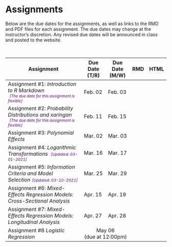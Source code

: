 # Assignments

Below are the due dates for the assignments, as well as links to the RMD and PDF files for each assignment. The due dates may change at the instructor's discretion. Any revised due dates will be announced in class and posted to the website.

<br />


<table class="table">

<thead>
<tr>
<th style="width:50%;">Assignment</th>
<th style="width:15%;">Due Date (T/R)</th>
<th style="width:15%;">Due Date (M/W)</th>
<th style="width:10%;text-align:center">RMD</th>
<th style="width:10%;text-align:center">HTML</th>
</tr>
</thead>

<tbody>

<tr>
<td>Assignment \#1: *Introduction to R Markdown* <br />
  <span style="margin-left:5px; color:#5a067d;font-size:12px;">*[The due date for this assignment is flexible]*</span></td>
<td>Feb. 02</td>
<td>Feb. 03</td>
<td align="center" style="vertical-align:middle;">
[<span class="fab fa-markdown" style="color: #ff2600; font-size: 20px;"></span>](https://github.com/zief0002/epsy-8252/raw/master/assignments/s21-assignment-01-introduction-to-r-markdown.Rmd)
</td>
<td align="center" style="vertical-align:middle;">
[<span class="fa fa-file-pdf" style="color: #ff2600; font-size: 20px;"></span>](https://github.com/zief0002/epsy-8252/raw/master/assignments/s21-assignment-01-introduction-to-r-markdown.pdf)
</td>
</tr>



<tr>
<td>Assignment \#2: *Probability Distributions and xaringan*<br />
  <span style="margin-left:5px; color:#5a067d;font-size:12px;">*[The due date for this assignment is flexible]*</span></td>
<td>Feb. 11</td>
<td>Feb. 15</td>
<td align="center" style="vertical-align:middle;">
[<span class="fab fa-markdown" style="color: #ff2600; font-size: 20px;"></span>](https://github.com/zief0002/epsy-8252/raw/master/assignments/s21-assignment-02-probability-distributions-and-xaringan.Rmd)
</td>
<td align="center" style="vertical-align:middle;">
[<span class="fa fa-file-pdf" style="color: #ff2600; font-size: 20px;"></span>](https://github.com/zief0002/epsy-8252/raw/master/assignments/s21-assignment-02-probability-distributions-and-xaringan.pdf)
</td>
</tr>

<tr>
<td>Assignment \#3: *Polynomial Effects*</td>
<td>Mar. 02</td>
<td>Mar. 03</td>
<td align="center" style="vertical-align:middle;">
[<span class="fab fa-markdown" style="color: #ff2600; font-size: 20px;"></span>](https://github.com/zief0002/epsy-8252/raw/master/assignments/s21-assignment-03-polynomial-effects.Rmd)
</td>
<td align="center" style="vertical-align:middle;">
[<span class="fas fa-link" style="color: #ff2600; font-size: 20px;"></span>](https://zief0002.github.io/epsy-8252/assignments/s21-assignment-03-polynomial-effects.html)
</td>
</tr>

<tr>
<td>Assignment \#4: *Logarithmic Transformations* <span style="margin-left:5px; color:#5a067d;font-size:12px;">*[Updated: 03-01-2021]*</span></td>
<td>Mar. 16</td>
<td>Mar. 17</td>
<td align="center" style="vertical-align:middle;">
[<span class="fab fa-markdown" style="color: #ff2600; font-size: 20px;"></span>](https://github.com/zief0002/epsy-8252/raw/master/assignments/s21-assignment-04-logarithmic-transformations.Rmd)
</td>
<td align="center" style="vertical-align:middle;">
[<span class="fas fa-link" style="color: #ff2600; font-size: 20px;"></span>](https://zief0002.github.io/epsy-8252/assignments/s21-assignment-04-logarithmic-transformations.html)
</td>
</tr>

<tr>
<td>Assignment \#5: *Information Criteria and Model Selection*<span style="margin-left:5px; color:#5a067d;font-size:12px;">*[Updated: 03-10-2021]*</span></td>
<td>Mar. 25</td>
<td>Mar. 29</td>
<td align="center" style="vertical-align:middle;">
[<span class="fab fa-markdown" style="color: #ff2600; font-size: 20px;"></span>](https://github.com/zief0002/epsy-8252/raw/master/assignments/s21-assignment-05-evidence-and-model-selection.Rmd)
</td>
<td align="center" style="vertical-align:middle;">
[<span class="fas fa-link" style="color: #ff2600; font-size: 20px;"></span>](https://zief0002.github.io/epsy-8252/assignments/s21-assignment-05-evidence-and-model-selection.html)
</td>
</tr>

<tr>
<td>Assignment \#6: *Mixed-Effects Regression Models: Cross-Sectional Analysis*</td>
<td>Apr. 15</td>
<td>Apr. 19</td>
<td align="center" style="vertical-align:middle;">
  <!--<a href="https://github.com/zief0002/epsy-8252/raw/master/assignments/s20-assignment-06-mixed-effects-models.Rmd">     
  <span class="fab fa-markdown" style="color: #ff2600; font-size: 20px;"></span>
  </a>-->
</td>
<td align="center" style="vertical-align:middle;">
  <!--<a href="https://github.com/zief0002/epsy-8252/raw/master/assignments/s20-assignment-06-mixed-effects-models.pdf">
    <span class="fa fa-file-pdf" style="color: #ff2600; font-size: 20px;"></span>
  </a>-->
</td>
</tr>

<tr>
<td>Assignment \#7: *Mixed-Effects Regression Models: Longitudinal Analysis*</td>
<td>Apr. 27</td>
<td>Apr. 28</td>
<td align="center" style="vertical-align:middle;">
  <!--<a href="https://github.com/zief0002/epsy-8252/raw/master/assignments/s20-assignment-07-longitudinal-models.Rmd">     
  <span class="fab fa-markdown" style="color: #ff2600; font-size: 20px;"></span>
  </a>-->
</td>
<td align="center" style="vertical-align:middle;">
  <!--<a href="https://github.com/zief0002/epsy-8252/raw/master/assignments/s20-assignment-07-longitudinal-models.pdf">
    <span class="fa fa-file-pdf" style="color: #ff2600; font-size: 20px;"></span>
  </a>-->
</td>
</tr>



<tr>
<td>Assignment \#8 *Logistic Regression*</td>
<td colspan="2" align="center" style="vertical-align:middle;">May 06<br />(due at 12:00pm)</td>
<td align="center" style="vertical-align:middle;">
  <!--<a href="https://github.com/zief0002/epsy-8252/raw/master/assignments/s20-assignment-08-logistic-regression.Rmd">     <span class="fab fa-markdown" style="color: #ff2600; font-size: 20px;"></span>
  </a>-->
</td>
<td align="center" style="vertical-align:middle;">
  <!--<a href="https://github.com/zief0002/epsy-8252/raw/master/assignments/s20-assignment-08-logistic-regression.pdf">
    <span class="fa fa-file-pdf" style="color: #ff2600; font-size: 20px;"></span>
  </a>-->
</td>
</tr>


</tbody>
</table>
